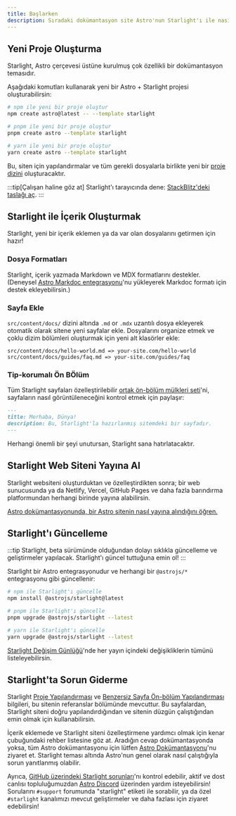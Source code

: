 ```yaml
---
title: Başlarken
description: Sıradaki dokümantasyon site Astro'nun Starlight'ı ile nasıl oluşturacağını öğren.
---
```



## Yeni Proje Oluşturma

Starlight, Astro çerçevesi üstüne kurulmuş çok özellikli bir dokümantasyon temasıdır.

Aşağıdaki komutları kullanarak yeni bir Astro + Starlight projesi oluşturabilirsin:

<Tabs>
<TabItem label="npm">

```sh
# npm ile yeni bir proje oluştur
npm create astro@latest -- --template starlight
```

</TabItem>
<TabItem label="pnpm">

```sh
# pnpm ile yeni bir proje oluştur
pnpm create astro --template starlight
```

</TabItem>
<TabItem label="Yarn">

```sh
# yarn ile yeni bir proje oluştur
yarn create astro --template starlight
```

</TabItem>
</Tabs>

Bu, siten için yapılandırmalar ve tüm gerekli dosyalarla birlikte yeni bir [proje dizini](/tr/guides/project-structure/) oluşturacaktır.

:::tip[Çalışan haline göz at]
Starlight'ı tarayıcında dene:
[StackBlitz'deki taslağı aç](https://stackblitz.com/github/withastro/starlight/tree/main/examples/basics).
:::

## Starlight ile İçerik Oluşturmak

Starlight, yeni bir içerik eklemen ya da var olan dosyalarını getirmen için hazır!

### Dosya Formatları

Starlight, içerik yazmada Markdown ve MDX formatlarını destekler. (Deneysel [Astro Markdoc entegrasyonu](https://docs.astro.build/en/guides/integrations-guide/markdoc/)'nu yükleyerek Markdoc formatı için destek ekleyebilirsin.)

### Sayfa Ekle

`src/content/docs/` dizini altında `.md` or `.mdx` uzantılı dosya ekleyerek otomatik olarak sitene yeni sayfalar ekle. Dosyalarını organize etmek ve çoklu dizim bölümleri oluşturmak için yeni alt klasörler ekle:

```
src/content/docs/hello-world.md => your-site.com/hello-world
src/content/docs/guides/faq.md => your-site.com/guides/faq
```

### Tip-korumalı Ön BÖlüm

Tüm Starlight sayfaları özelleştirilebilir [ortak ön-bölüm mülkleri seti](/tr/reference/frontmatter/)'ni, sayfaların nasıl görüntüleneceğini kontrol etmek için paylaşır:

```md
---
title: Merhaba, Dünya!
description: Bu, Starlight'la hazırlanmış sitemdeki bir sayfadır.
---
```

Herhangi önemli bir şeyi unutursan, Starlight sana hatırlatacaktır.

## Starlight Web Siteni Yayına Al

Starlight websiteni oluşturduktan ve özelleştirdikten sonra; bir web sunucusunda ya da Netlify, Vercel, GitHub Pages ve daha fazla barındırma platformundan herhangi birinde yayına alabilirsin.

[Astro dokümantasyonunda, bir Astro sitenin nasıl yayına alındığını öğren.](https://docs.astro.build/en/guides/deploy/)

## Starlight'ı Güncelleme

:::tip
Starlight, beta sürümünde olduğundan dolayı sıklıkla güncelleme ve geliştirmeler yapılacak. Starlight'ı güncel tuttuğuna emin ol!
:::

Starlight bir Astro entegrasyonudur ve herhangi bir `@astrojs/*` entegrasyonu gibi güncellenir:

<Tabs>
<TabItem label="npm">

```sh
# npm ile Starlight'ı güncelle
npm install @astrojs/starlight@latest
```

</TabItem>
<TabItem label="pnpm">

```sh
# pnpm ile Starlight'ı güncelle
pnpm upgrade @astrojs/starlight --latest
```

</TabItem>
<TabItem label="Yarn">

```sh
# yarn ile Starlight'ı güncelle
yarn upgrade @astrojs/starlight --latest
```

</TabItem>
</Tabs>

[Starlight Değişim Günlüğü](https://github.com/withastro/starlight/blob/main/packages/astronauta/CHANGELOG.md)'nde her yayın içindeki değişikliklerin tümünü listeleyebilirsin.

## Starlight'ta Sorun Giderme

Starlight [Proje Yapılandırması](/tr/reference/configuration/) ve [Benzersiz Sayfa Ön-bölüm Yapılandırması](/tr/reference/frontmatter/) bilgileri, bu sitenin referanslar bölümünde mevcuttur. Bu sayfalardan, Starlight siteni doğru yapılandırdığından ve sitenin düzgün çalıştığından emin olmak için kullanabilirsin.

İçerik eklemede ve Starlight siteni özelleştirmene yardımcı olmak için kenar çubuğundaki rehber listesine göz at.
Aradığın cevap dokümantasyonda yoksa, tüm Astro dokümantasyonu için lütfen [Astro Dokümantasyonu](https://docs.astro.build)'nu ziyaret et. Starlight teması altında Astro'nun genel olarak nasıl çalıştığıyla sorun yanıtlanmış olabilir.

Ayrıca, [GitHub üzerindeki Starlight sorunları](https://github.com/withastro/starlight/issues)'nı kontrol edebilir, aktif ve dost canlısı topluluğumuzdan [Astro Discord](https://astro.build/chat/) üzerinden yardım isteyebilirsin! Sorularını `#support` forumunda "starlight" etiketi ile sorabilir, ya da özel `#starlight` kanalımızı mevcut geliştirmeler ve daha fazlası için ziyaret edebilirsin!
